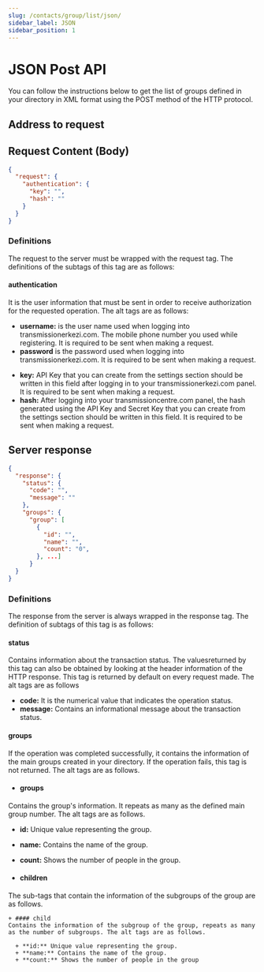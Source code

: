 ```yaml
---
slug: /contacts/group/list/json/
sidebar_label: JSON
sidebar_position: 1
---
```



# JSON Post API
<AccessWarning />
You can follow the instructions below to get the list of groups defined in your directory in XML format using the POST method of the HTTP protocol.

## Address to request

<RequestURL type="POST" url="https://api.iletimerkezi.com/v1/get-groups/json" />

## Request Content (Body)

```json title="Content of the request if you are processing using API Key"
{
  "request": {
    "authentication": {
      "key": "",
      "hash": ""
    }
  }
}
```

### Definitions

The request to the server must be wrapped with the <Badge>request</Badge> tag. The definitions of the subtags of this tag are as follows:

#### authentication
It is the user information that must be sent in order to receive authorization for the requested operation. The alt tags are as follows:

<Tabs>
  <TabItem value="username" label="Username">
    <ul>
      <li>
        <strong>username:</strong> is the user name used when logging into transmissionerkezi.com. The mobile phone number you used while registering. It is required to be sent when making a request.
      </li>
      <li>
        <strong>password</strong> is the password used when logging into transmissionerkezi.com. It is required to be sent when making a request.
      </li>
    </ul>
  </TabItem>
  <TabItem value="api-key" label="API Key">
    <ul>
      <li>
        <strong>key:</strong> API Key that you can create from the settings section should be written in this field after logging in to your transmissionerkezi.com panel. It is required to be sent when making a request.
      </li>
      <li>
        <strong>hash:</strong> After logging into your transmissioncentre.com panel, the hash generated using the API Key and Secret Key that you can create from the settings section should be written in this field. It is required to be sent when making a request.
      </li>
    </ul>
  </TabItem>
</Tabs>

## Server response

```json
{
  "response": {
    "status": {
      "code": "",
      "message": ""
    },
    "groups": {
      "group": [
        {
          "id": "",
          "name": "",
          "count": "0",
        }, ...]
      }
  }
}
```

### Definitions

The response from the server is always wrapped in the <Badge>response</Badge> tag. The definition of subtags of this tag is as follows:

#### status
Contains information about the transaction status. The values ​​returned by this tag can also be obtained by looking at the header information of the HTTP response. This tag is returned by default on every request made. The alt tags are as follows

+ **code:** It is the numerical value that indicates the operation status.
+ **message:** Contains an informational message about the transaction status.

#### groups
If the operation was completed successfully, it contains the information of the main groups created in your directory. If the operation fails, this tag is not returned. The alt tags are as follows.

+ #### groups
Contains the group's information. It repeats as many as the defined main group number. The alt tags are as follows.

  + **id:** Unique value representing the group.
  + **name:** Contains the name of the group.
  + **count:** Shows the number of people in the group.

  + #### children
  The sub-tags that contain the information of the subgroups of the group are as follows.

    + #### child
    Contains the information of the subgroup of the group, repeats as many as the number of subgroups. The alt tags are as follows.

      + **id:** Unique value representing the group.
      + **name:** Contains the name of the group.
      + **count:** Shows the number of people in the group
